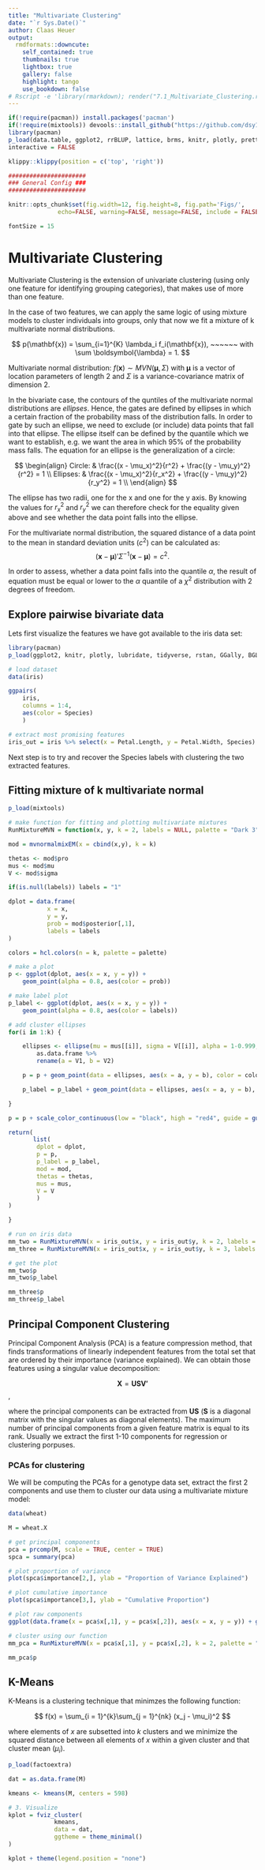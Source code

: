 ```yaml
---
title: "Multivariate Clustering"
date: "`r Sys.Date()`"
author: Claas Heuer
output:
  rmdformats::downcute:
    self_contained: true
    thumbnails: true
    lightbox: true
    gallery: false
    highlight: tango
    use_bookdown: false
# Rscript -e 'library(rmarkdown); render("7.1_Multivariate_Clustering.rmd", output_file = "./out/7.1_Multivariate_Clustering.html")'
---
```


```r
if(!require(pacman)) install.packages('pacman')
if(!require(mixtools)) devools::install_github("https://github.com/dsy109/mixtools")
library(pacman)
p_load(data.table, ggplot2, rrBLUP, lattice, brms, knitr, plotly, prettydoc, lubridate, DT, lsmeans, car, htmltools, pander, tidyverse, rstan, GGally, BGLR)
interactive = FALSE
```

```r
klippy::klippy(position = c('top', 'right'))
```

```r

######################
### General Config ###
######################

knitr::opts_chunk$set(fig.width=12, fig.height=8, fig.path='Figs/',
		      echo=FALSE, warning=FALSE, message=FALSE, include = FALSE, eval = TRUE)

fontSize = 15

```


# Multivariate Clustering

Multivariate Clustering is the extension of univariate clustering (using only one feature for
identifying grouping categories), that makes use of more than one feature.

In the case of two features, we can apply the same logic of using mixture models to cluster
individuals into groups, only that now we fit a mixture of k multivariate normal distributions.

$$
p(\mathbf{x}) = \sum_{i=1}^{K} \lambda_i f_i(\mathbf{x}), ~~~~~~ with \sum \boldsymbol{\lambda} = 1.
$$

Multivariate normal distribution: $f(\mathbf{x}) \sim MVN(\boldsymbol{\mu}, \Sigma)$
with $\boldsymbol{\mu}$ is a vector of location parameters of length 2
and $\Sigma$ is a variance-covariance matrix of dimension 2.

In the bivariate case, the contours of the quntiles of the multivariate normal distributions
are *ellipses*. Hence, the gates are defined by ellipses in which a certain fraction of the probability
mass of the distribution falls. In order to gate by such an ellipse, we need to exclude (or include) data
points that fall into that ellipse.
The ellipse itself can be defined by the quantile which we want to establish, e.g. we want the area in which 95\% of the probability mass falls.
The equation for an ellipse is the generalization of a circle:

$$
\begin{align}
Circle: & \frac{(x - \mu_x)^2}{r^2} + \frac{(y - \mu_y)^2}{r^2} = 1 \\
Ellipses: & \frac{(x - \mu_x)^2}{r_x^2} + \frac{(y - \mu_y)^2}{r_y^2} = 1 \\
\end{align}
$$

The ellipse has two radii, one for the x and one for the y axis. By knowing the values for $r^2_x$ and $r^2_y$
we can therefore check for the equality given above and see whether the data point falls into the ellipse.

For the multivariate normal distribution, the squared distance of a data point to the mean in standard deviation units ($c^2)$ can be calculated as:
$$
(\mathbf{x} - \boldsymbol{\mu})'\Sigma^{-1}(\mathbf{x} - \boldsymbol{\mu}) = c^2.
$$

In order to assess, whether a data point falls into the quantile $\alpha$,
the result of equation \ref{eq:mvnellipses} must be equal or lower to the $\alpha$ quantile
of a $\chi^2$ distribution with 2 degrees of freedom.

## Explore pairwise bivariate data

Lets first visualize the features we have got available to the iris data set:

```r
library(pacman)
p_load(ggplot2, knitr, plotly, lubridate, tidyverse, rstan, GGally, BGLR)

# load dataset
data(iris)

ggpairs(
	iris,
	columns = 1:4,
	aes(color = Species)
	)

# extract most promising features
iris_out = iris %>% select(x = Petal.Length, y = Petal.Width, Species)
```

Next step is to try and recover the Species labels with clustering the two extracted features. 

## Fitting mixture of k multivariate normal 

```r
p_load(mixtools)

# make function for fitting and plotting multivariate mixtures
RunMixtureMVN = function(x, y, k = 2, labels = NULL, palette = "Dark 3") {

mod = mvnormalmixEM(x = cbind(x,y), k = k)

thetas <- mod$pro
mus <- mod$mu
V <- mod$sigma

if(is.null(labels)) labels = "1"

dplot = data.frame(
		   x = x,
		   y = y,
		   prob = mod$posterior[,1],
		   labels = labels
)

colors = hcl.colors(n = k, palette = palette)

# make a plot
p <- ggplot(dplot, aes(x = x, y = y)) + 
	geom_point(alpha = 0.8, aes(color = prob))

# make label plot
p_label <- ggplot(dplot, aes(x = x, y = y)) + 
	geom_point(alpha = 0.8, aes(color = labels))

# add cluster ellipses
for(i in 1:k) {

	ellipses <- ellipse(mu = mus[[i]], sigma = V[[i]], alpha = 1-0.999, npoints = 250, newplot = FALSE, draw = FALSE) %>%
		as.data.frame %>%
		rename(a = V1, b = V2)

	p = p + geom_point(data = ellipses, aes(x = a, y = b), color = colors[i], size = 0.8, shape = 8)

	p_label = p_label + geom_point(data = ellipses, aes(x = a, y = b), color = colors[i], size = 0.8, shape = 8)

}

p = p +	scale_color_continuous(low = "black", high = "red4", guide = guide_legend(title = "Probability Cluster"), limits = c(0,1))

return(
       list(
	    dplot = dplot,
	    p = p,
	    p_label = p_label,
	    mod = mod,
	    thetas = thetas,
	    mus = mus,
	    V = V
	    )
)

}

# run on iris data
mm_two = RunMixtureMVN(x = iris_out$x, y = iris_out$y, k = 2, labels = iris_out$Species)
mm_three = RunMixtureMVN(x = iris_out$x, y = iris_out$y, k = 3, labels = iris_out$Species)

# get the plot
mm_two$p
mm_two$p_label

mm_three$p
mm_three$p_label
```

## Principal Component Clustering

Principal Component Analysis (PCA) is a feature compression method, that 
finds transformations of linearly independent features from the total set 
that are ordered by their importance (variance explained).
We can obtain those features using a singular value decomposition:

$$
\mathbf{X} = \mathbf{USV'}
$$,

where the principal components can be extracted from $\mathbf{US}$ ($\mathbf{S}$ is a diagonal
matrix with the singular values as diagonal elements).
The maximum number of principal components from a given feature matrix is equal to its
rank. Usually we extract the first 1-10 components for regression or clustering porpuses.

### PCAs for clustering

We will be computing the PCAs for a genotype data set, extract the first 2 components
and use them to cluster our data using a multivariate mixture model:

```r
data(wheat)

M = wheat.X

# get principal components
pca = prcomp(M, scale = TRUE, center = TRUE)
spca = summary(pca)

# plot proportion of variance
plot(spca$importance[2,], ylab = "Proportion of Variance Explained")

# plot cumulative importance
plot(spca$importance[3,], ylab = "Cumulative Proportion")

# plot raw components
ggplot(data.frame(x = pca$x[,1], y = pca$x[,2]), aes(x = x, y = y)) + geom_point() + xlab("PC1") + ylab("PC2")

# cluster using our function
mm_pca = RunMixtureMVN(x = pca$x[,1], y = pca$x[,2], k = 2, palette = "Dark 3")

mm_pca$p
```


## K-Means

K-Means is a clustering technique that minimzes the following function:

$$
f(x) = \sum_{i = 1}^{k}\sum_{j = 1}^{nk}  (x_j - \mu_i)^2
$$

where elements of $x$ are subsetted into $k$ clusters and we minimize the squared distance between all
elements of $x$ within a given cluster and that cluster mean ($\mu_i$).

```r
p_load(factoextra)

dat = as.data.frame(M)

kmeans <- kmeans(M, centers = 598)

# 3. Visualize
kplot = fviz_cluster(
		     kmeans, 
		     data = dat,
		     ggtheme = theme_minimal()
)

kplot + theme(legend.position = "none")  
```
